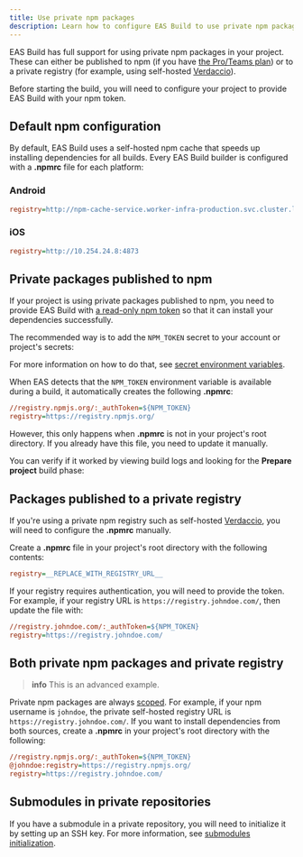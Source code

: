```yaml
---
title: Use private npm packages
description: Learn how to configure EAS Build to use private npm packages.
---
```



EAS Build has full support for using private npm packages in your project. These can either be published to npm (if you have [the Pro/Teams plan](https://www.npmjs.com/products)) or to a private registry (for example, using self-hosted [Verdaccio](https://verdaccio.org/)).

Before starting the build, you will need to configure your project to provide EAS Build with your npm token.

## Default npm configuration

By default, EAS Build uses a self-hosted npm cache that speeds up installing dependencies for all builds. Every EAS Build builder is configured with a **.npmrc** file for each platform:

### Android

```ini
registry=http://npm-cache-service.worker-infra-production.svc.cluster.local:4873
```

### iOS

```ini
registry=http://10.254.24.8:4873
```

## Private packages published to npm

If your project is using private packages published to npm, you need to provide EAS Build with [a read-only npm token](https://docs.npmjs.com/about-access-tokens) so that it can install your dependencies successfully.

The recommended way is to add the `NPM_TOKEN` secret to your account or project's secrets:

<ImageSpotlight
  alt="Secret creation UI filled."
  src="/static/images/eas-build/environment-secrets/secrets-create-filled.png"
/>

For more information on how to do that, see [secret environment variables](/build-reference/variables/#secrets-on-the-expo-website).

When EAS detects that the `NPM_TOKEN` environment variable is available during a build, it automatically creates the following **.npmrc**:

```ini .npmrc
//registry.npmjs.org/:_authToken=${NPM_TOKEN}
registry=https://registry.npmjs.org/
```

However, this only happens when **.npmrc** is not in your project's root directory. If you already have this file, you need to update it manually.

You can verify if it worked by viewing build logs and looking for the **Prepare project** build phase:

<ImageSpotlight
  alt=".npmrc created and shown in the build logs."
  src="/static/images/eas-build/npmrc.png"
/>

## Packages published to a private registry

If you're using a private npm registry such as self-hosted [Verdaccio](https://verdaccio.org/), you will need to configure the **.npmrc** manually.

Create a **.npmrc** file in your project's root directory with the following contents:

```ini .npmrc
registry=__REPLACE_WITH_REGISTRY_URL__
```

If your registry requires authentication, you will need to provide the token. For example, if your registry URL is `https://registry.johndoe.com/`, then update the file with:

```ini .npmrc
//registry.johndoe.com/:_authToken=${NPM_TOKEN}
registry=https://registry.johndoe.com/
```

## Both private npm packages and private registry

> **info** This is an advanced example.

Private npm packages are always [scoped](https://docs.npmjs.com/about-scopes#scopes-and-package-visibility). For example, if your npm username is `johndoe`, the private self-hosted registry URL is `https://registry.johndoe.com/`. If you want to install dependencies from both sources, create a **.npmrc** in your project's root directory with the following:

```ini .npmrc
//registry.npmjs.org/:_authToken=${NPM_TOKEN}
@johndoe:registry=https://registry.npmjs.org/
registry=https://registry.johndoe.com/
```

## Submodules in private repositories

If you have a submodule in a private repository, you will need to initialize it by setting up an SSH key. For more information, see [submodules initialization](/build-reference/git-submodules/#submodules-initialization).
